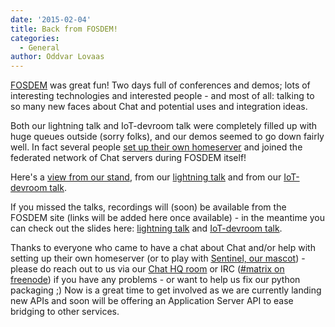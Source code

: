 ```yaml
---
date: '2015-02-04'
title: Back from FOSDEM!
categories:
  - General
author: Oddvar Lovaas
---
```


<a href="http://fosdem.org" title="FOSDEM">FOSDEM</a> was great fun! Two days full of conferences and demos; lots of interesting technologies and interested people - and most of all: talking to so many new faces about Chat and potential uses and integration ideas. 

Both our lightning talk and IoT-devroom talk were completely filled up with huge queues outside (sorry folks), and our demos seemed to go down fairly well.  In fact several people <a href="/code">set up their own homeserver</a> and joined the federated network of Chat servers during FOSDEM itself!

Here's a <a href="http://twitter.com/matrixdotorg/status/561535884567130112" title="view from our stand">view from our stand</a>, from our <a href="http://twitter.com/matrixdotorg/status/561543011662696448" title="lightning talk">lightning talk</a> and from our <a href="http://twitter.com/thierrymarianne/status/561828001231695872" title="IoT-devroom talk">IoT-devroom talk</a>.

If you missed the talks, recordings will (soon) be available from the FOSDEM site (links will be added here once available) - in the meantime you can check out the slides here: <a href="http://matrix.org/blog/wp-content/uploads/2015/02/2015-01-31-Matrix_FOSDEM.pdf" title="lightning talk">lightning talk</a> and <a href="http://matrix.org/blog/wp-content/uploads/2015/02/2015-02-01-Chat-IoT-FOSDEM.pdf" title="IoT-devroom talk">IoT-devroom talk</a>.

Thanks to everyone who came to have a chat about Chat and/or help with setting up their own homeserver (or to play with <a href="https://www.youtube.com/watch?v=TyIw2AkYpeo">Sentinel, our mascot</a>) - please do reach out to us via our <a href="/beta/#/room/#matrix:matrix.org" title="Chat HQ room">Chat HQ room</a> or IRC (<a href="irc://irc.freenode.net/matrix">#matrix on freenode</a>) if you have any problems - or want to help us fix our python packaging ;)  Now is a great time to get involved as we are currently landing new APIs and soon will be offering an Application Server API to ease bridging to other services.